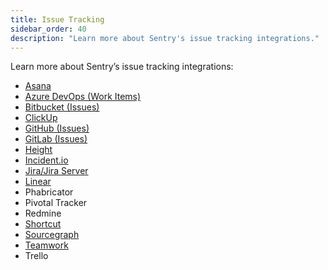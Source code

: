 ```yaml
---
title: Issue Tracking
sidebar_order: 40
description: "Learn more about Sentry's issue tracking integrations."
---
```


Learn more about Sentry’s issue tracking integrations:

- [Asana](/product/integrations/issue-tracking/asana/)
- [Azure DevOps (Work Items)](/product/integrations/source-code-mgmt/azure-devops/)
- [Bitbucket (Issues)](/product/integrations/source-code-mgmt/bitbucket/)
- [ClickUp](/product/integrations/issue-tracking/clickup/)
- [GitHub (Issues)](/product/integrations/source-code-mgmt/github/)
- [GitLab (Issues)](/product/integrations/source-code-mgmt/gitlab/)
- [Height](/product/integrations/issue-tracking/height/)
- [Incident.io](/product/integrations/issue-tracking/incidentio/)
- [Jira/Jira Server](/product/integrations/issue-tracking/jira/)
- [Linear](/product/integrations/issue-tracking/linear/)
- Phabricator
- Pivotal Tracker
- Redmine
- [Shortcut](/product/integrations/issue-tracking/shortcut/)
- [Sourcegraph](/product/integrations/issue-tracking/sourcegraph/)
- [Teamwork](/product/integrations/issue-tracking/teamwork/)
- Trello
